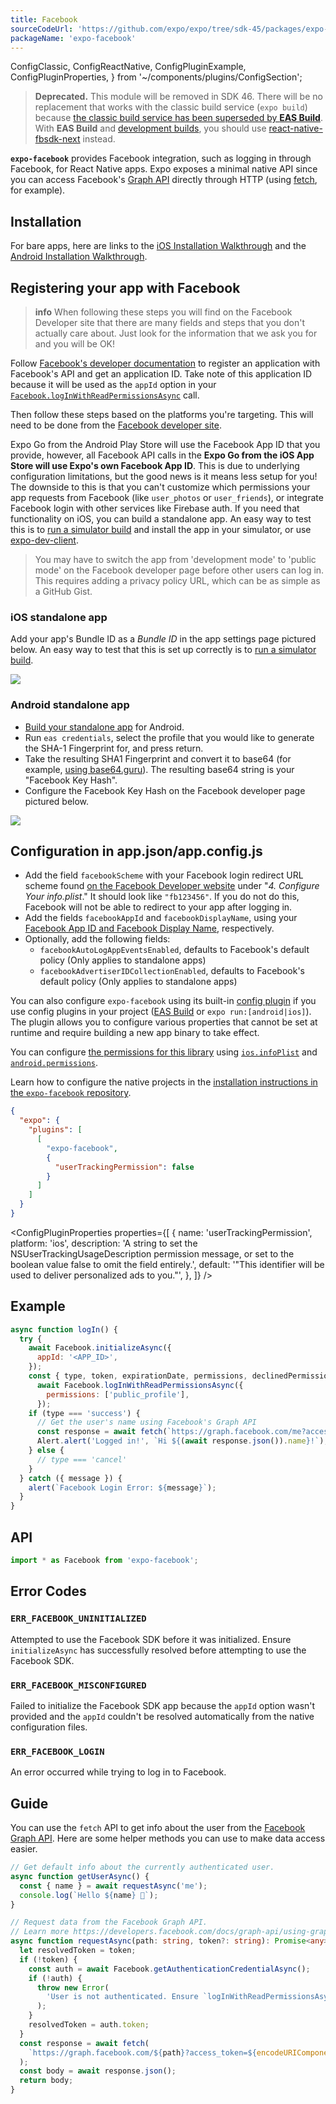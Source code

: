 ```yaml
---
title: Facebook
sourceCodeUrl: 'https://github.com/expo/expo/tree/sdk-45/packages/expo-facebook'
packageName: 'expo-facebook'
---
```


  ConfigClassic,
  ConfigReactNative,
  ConfigPluginExample,
  ConfigPluginProperties,
} from '~/components/plugins/ConfigSection';

> **Deprecated.** This module will be removed in SDK 46. There will be no replacement that works with the classic build service (`expo build`) because [the classic build service has been superseded by **EAS Build**](https://blog.expo.dev/turtle-goes-out-to-sea-d334db2a6b60). With **EAS Build** and [development builds](/development/introduction.mdx), you should use [react-native-fbsdk-next](https://github.com/thebergamo/react-native-fbsdk-next/#expo-installation) instead.

**`expo-facebook`** provides Facebook integration, such as logging in through Facebook, for React Native apps. Expo exposes a minimal native API since you can access Facebook's [Graph API](https://developers.facebook.com/docs/graph-api) directly through HTTP (using [fetch](https://reactnative.dev/docs/network.html#fetch), for example).

<PlatformsSection android emulator ios simulator />

## Installation

<APIInstallSection />

For bare apps, here are links to the [iOS Installation Walkthrough](https://developers.facebook.com/docs/ios/getting-started/#step-3---configure-your-project) and the [Android Installation Walkthrough](https://developers.facebook.com/docs/android/getting-started#app_id).

## Registering your app with Facebook

> **info** When following these steps you will find on the Facebook Developer site that there are many fields and steps that you don't actually care about. Just look for the information that we ask you for and you will be OK!

Follow [Facebook's developer documentation](https://developers.facebook.com/docs/apps/register) to register an application with Facebook's API and get an application ID. Take note of this application ID because it will be used as the `appId` option in your [`Facebook.logInWithReadPermissionsAsync`](#expofacebookloginwithreadpermissionsasync 'Facebook.logInWithReadPermissionsAsync') call.

Then follow these steps based on the platforms you're targeting. This will need to be done from the [Facebook developer site](https://developers.facebook.com/).

Expo Go from the Android Play Store will use the Facebook App ID that you provide, however, all Facebook API calls in the **Expo Go from the iOS App Store will use Expo's own Facebook App ID**. This is due to underlying configuration limitations, but the good news is it means less setup for you! The downside to this is that you can't customize which permissions your app requests from Facebook (like `user_photos` or `user_friends`), or integrate Facebook login with other services like Firebase auth. If you need that functionality on iOS, you can build a standalone app. An easy way to test this is to [run a simulator build](/build-reference/simulators.mdx) and install the app in your simulator, or use [expo-dev-client](/development/introduction.mdx).

> You may have to switch the app from 'development mode' to 'public mode' on the Facebook developer page before other users can log in. This requires adding a privacy policy URL, which can be as simple as a GitHub Gist.

### iOS standalone app

Add your app's Bundle ID as a _Bundle ID_ in the app settings page pictured below. An easy way to test that this is set up correctly is to [run a simulator build](/build-reference/simulators.mdx).

<Collapsible summary="Screenshot of the Facebook developer page">

![](/static/images/facebook-app-settings.png)

</Collapsible>

### Android standalone app

- [Build your standalone app](/archive/classic-updates/building-standalone-apps) for Android.
- Run `eas credentials`, select the profile that you would like to generate the SHA-1 Fingerprint for, and press return.
- Take the resulting SHA1 Fingerprint and convert it to base64 (for example, [using base64.guru](https://base64.guru/converter/encode/hex)). The resulting base64 string is your "Facebook Key Hash".
- Configure the Facebook Key Hash on the Facebook developer page pictured below.

<Collapsible summary="Screenshot of the Facebook developer page">

![](/static/images/facebook-app-settings.png)

</Collapsible>

## Configuration in app.json/app.config.js

- Add the field `facebookScheme` with your Facebook login redirect URL scheme found [on the Facebook Developer website](https://developers.facebook.com/docs/facebook-login/ios) under "_4. Configure Your info.plist_." It should look like `"fb123456"`. If you do not do this, Facebook will not be able to redirect to your app after logging in.
- Add the fields `facebookAppId` and `facebookDisplayName`, using your [Facebook App ID and Facebook Display Name](https://developers.facebook.com/docs/facebook-login/ios), respectively.
- Optionally, add the following fields:
  - `facebookAutoLogAppEventsEnabled`, defaults to Facebook's default policy (Only applies to standalone apps)
  - `facebookAdvertiserIDCollectionEnabled`, defaults to Facebook's default policy (Only applies to standalone apps)

You can also configure `expo-facebook` using its built-in [config plugin](/guides/config-plugins.mdx) if you use config plugins in your project ([EAS Build](/build/introduction.mdx) or `expo run:[android|ios]`). The plugin allows you to configure various properties that cannot be set at runtime and require building a new app binary to take effect.

<ConfigClassic>

You can configure [the permissions for this library](#permissions) using [`ios.infoPlist`](../config/app.mdx#infoplist) and [`android.permissions`](../config/app.mdx#permissions).

</ConfigClassic>

<ConfigReactNative>

Learn how to configure the native projects in the [installation instructions in the `expo-facebook` repository](https://github.com/expo/expo/tree/main/packages/expo-facebook#installation-in-bare-react-native-projects).

</ConfigReactNative>

<ConfigPluginExample>

```json
{
  "expo": {
    "plugins": [
      [
        "expo-facebook",
        {
          "userTrackingPermission": false
        }
      ]
    ]
  }
}
```

</ConfigPluginExample>

<ConfigPluginProperties
  properties={[
    {
      name: 'userTrackingPermission',
      platform: 'ios',
      description:
        'A string to set the NSUserTrackingUsageDescription permission message, or set to the boolean value false to omit the field entirely.',
      default: '"This identifier will be used to deliver personalized ads to you."',
    },
  ]}
/>

## Example

```javascript
async function logIn() {
  try {
    await Facebook.initializeAsync({
      appId: '<APP_ID>',
    });
    const { type, token, expirationDate, permissions, declinedPermissions } =
      await Facebook.logInWithReadPermissionsAsync({
        permissions: ['public_profile'],
      });
    if (type === 'success') {
      // Get the user's name using Facebook's Graph API
      const response = await fetch(`https://graph.facebook.com/me?access_token=${token}`);
      Alert.alert('Logged in!', `Hi ${(await response.json()).name}!`);
    } else {
      // type === 'cancel'
    }
  } catch ({ message }) {
    alert(`Facebook Login Error: ${message}`);
  }
}
```

## API

```js
import * as Facebook from 'expo-facebook';
```

<APISection packageName="expo-facebook" />

## Error Codes

### `ERR_FACEBOOK_UNINITIALIZED`

Attempted to use the Facebook SDK before it was initialized. Ensure `initializeAsync` has successfully resolved before attempting to use the Facebook SDK.

### `ERR_FACEBOOK_MISCONFIGURED`

Failed to initialize the Facebook SDK app because the `appId` option wasn't provided and the `appId` couldn't be resolved automatically from the native configuration files.

### `ERR_FACEBOOK_LOGIN`

An error occurred while trying to log in to Facebook.

## Guide

You can use the `fetch` API to get info about the user from the [Facebook Graph API](https://developers.facebook.com/docs/graph-api/using-graph-api/). Here are some helper methods you can use to make data access easier.

```ts
// Get default info about the currently authenticated user.
async function getUserAsync() {
  const { name } = await requestAsync('me');
  console.log(`Hello ${name} 👋`);
}

// Request data from the Facebook Graph API.
// Learn more https://developers.facebook.com/docs/graph-api/using-graph-api/
async function requestAsync(path: string, token?: string): Promise<any> {
  let resolvedToken = token;
  if (!token) {
    const auth = await Facebook.getAuthenticationCredentialAsync();
    if (!auth) {
      throw new Error(
        'User is not authenticated. Ensure `logInWithReadPermissionsAsync` has successfully resolved before attempting to use the FBSDK Graph API.'
      );
    }
    resolvedToken = auth.token;
  }
  const response = await fetch(
    `https://graph.facebook.com/${path}?access_token=${encodeURIComponent(resolvedToken)}`
  );
  const body = await response.json();
  return body;
}
```
